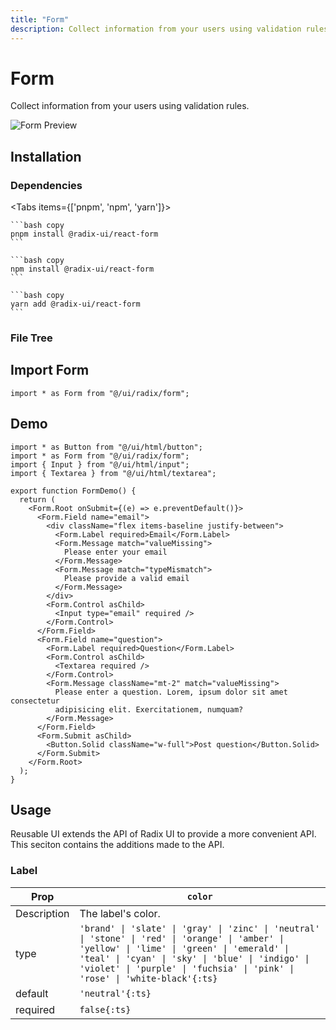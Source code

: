 ```yaml
---
title: "Form"
description: Collect information from your users using validation rules.
---
```



# Form

Collect information from your users using validation rules.

<RadixDocs slug="form" />

![Form Preview](/pro/demos/radix/form.png)

## Installation

### Dependencies

<Tabs items={['pnpm', 'npm', 'yarn']}>
  <Tab>
    
    ```bash copy
    pnpm install @radix-ui/react-form
    ```

  </Tab>
  <Tab>
    
    ```bash copy
    npm install @radix-ui/react-form
    ```

  </Tab>
  <Tab>
    
    ```bash copy
    yarn add @radix-ui/react-form
    ```

  </Tab>
</Tabs>

### File Tree

<FileTree>
  <FileTree.Folder name="ui" defaultOpen>
    <FileTree.Folder name="radix" defaultOpen>
      <FileTree.Folder name="form" defaultOpen>
        <FileTree.File name="label.ts" />
        <FileTree.File name="variants.ts" />
      </FileTree.Folder>
      <FileTree.File name="form.tsx" />
    </FileTree.Folder>
  </FileTree.Folder>
</FileTree>

## Import Form

```tsx copy
import * as Form from "@/ui/radix/form";
```

## Demo

```tsx copy filename="@/demos/radix/form.tsx"
import * as Button from "@/ui/html/button";
import * as Form from "@/ui/radix/form";
import { Input } from "@/ui/html/input";
import { Textarea } from "@/ui/html/textarea";

export function FormDemo() {
  return (
    <Form.Root onSubmit={(e) => e.preventDefault()}>
      <Form.Field name="email">
        <div className="flex items-baseline justify-between">
          <Form.Label required>Email</Form.Label>
          <Form.Message match="valueMissing">
            Please enter your email
          </Form.Message>
          <Form.Message match="typeMismatch">
            Please provide a valid email
          </Form.Message>
        </div>
        <Form.Control asChild>
          <Input type="email" required />
        </Form.Control>
      </Form.Field>
      <Form.Field name="question">
        <Form.Label required>Question</Form.Label>
        <Form.Control asChild>
          <Textarea required />
        </Form.Control>
        <Form.Message className="mt-2" match="valueMissing">
          Please enter a question. Lorem, ipsum dolor sit amet consectetur
          adipisicing elit. Exercitationem, numquam?
        </Form.Message>
      </Form.Field>
      <Form.Submit asChild>
        <Button.Solid className="w-full">Post question</Button.Solid>
      </Form.Submit>
    </Form.Root>
  );
}
```

## Usage

Reusable UI extends the API of Radix UI to provide a more convenient API. This seciton contains the additions made to the API.

### Label

| Prop        | `color`                                                                                                                                                                                                                                                                          |
| ----------- | -------------------------------------------------------------------------------------------------------------------------------------------------------------------------------------------------------------------------------------------------------------------------------- |
| Description | The label's color.                                                                                                                                                                                                                                                               |
| type        | `'brand' \| 'slate' \| 'gray' \| 'zinc' \| 'neutral' \| 'stone' \| 'red' \| 'orange' \| 'amber' \| 'yellow' \| 'lime' \| 'green' \| 'emerald' \| 'teal' \| 'cyan' \| 'sky' \| 'blue' \| 'indigo' \| 'violet' \| 'purple' \| 'fuchsia' \| 'pink' \| 'rose' \| 'white-black'{:ts}` |
| default     | `'neutral'{:ts}`                                                                                                                                                                                                                                                                 |
| required    | `false{:ts}`                                                                                                                                                                                                                                                                     |
